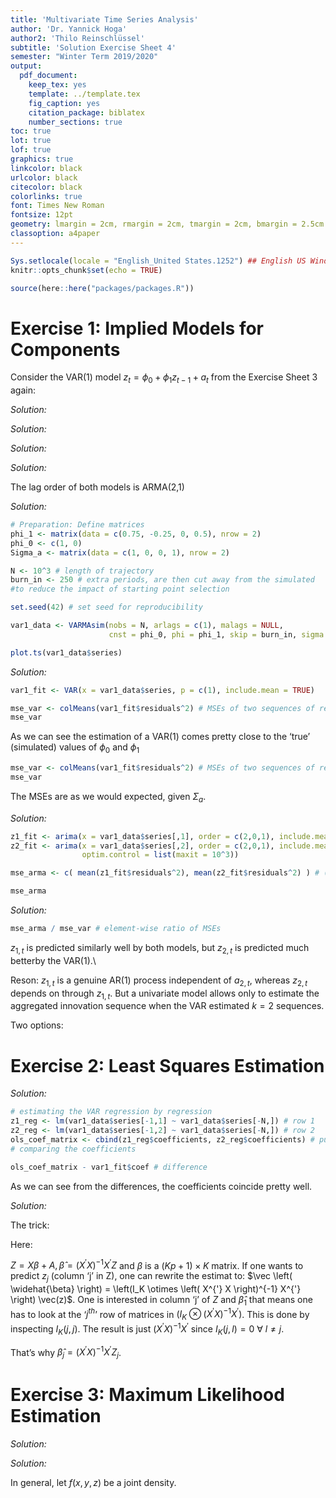 ```yaml
---
title: 'Multivariate Time Series Analysis'
author: 'Dr. Yannick Hoga'
author2: 'Thilo Reinschlüssel'
subtitle: 'Solution Exercise Sheet 4'
semester: "Winter Term 2019/2020"
output:
  pdf_document:
    keep_tex: yes
    template: ../template.tex
    fig_caption: yes
    citation_package: biblatex
    number_sections: true
toc: true
lot: true
lof: true
graphics: true
linkcolor: black
urlcolor: black
citecolor: black
colorlinks: true
font: Times New Roman
fontsize: 12pt
geometry: lmargin = 2cm, rmargin = 2cm, tmargin = 2cm, bmargin = 2.5cm
classoption: a4paper
---
```


```r
Sys.setlocale(locale = "English_United States.1252") ## English US Windows
knitr::opts_chunk$set(echo = TRUE)

source(here::here("packages/packages.R"))
```

# Exercise 1: Implied Models for Components

Consider the VAR(1) model $z_t = \phi_0 + \phi_1 z_{t-1} + a_t$ from the Exercise Sheet 3 again:

\begin{align*}
    \phi_0 = \begin{pmatrix} 1 \\ 0 \end{pmatrix}, \quad \phi_1 = \begin{pmatrix} 0.75 & 0 \\ -0.25 & 0.5 \end{pmatrix}, \quad \Sigma_a = \begin{pmatrix} 1 & 0 \\ 0 & 1 \end{pmatrix} \ \text{.}
\end{align*}

\begin{itemize}
    \item[a)] Write down the model using lag operator notation. Then rearrange the equation such that
all parts based on $z_t$ are on the left-hand side and the remainder is on the right-hand side. 
\end{itemize}

_Solution:_

\begin{align*}
  \text{Model:} z_t & = \phi_0 + \phi_1 z_{t-1} + a_t\\  
  \text{Lag notation:} \ z_t & = \phi_0 + \phi_1 \Lag z_t + a_t\\
  \\
  \Leftrightarrow z_t - \phi_1 \Lag Z_t & = \phi_0 + a_t
\end{align*}

\begin{itemize}
    \item[b)] By factoring out $z_t$ on the left, we obtain the lag polynomial $\phi (\Lag)$. Compute its adjoint matrix by hand.
    \item[]  \textit{Hint: Treat the lag operator as some scalar. The adjoint matrix can be computed like the inverse matrix but \textbf{without} the scaling by}  $\dfrac{1}{\det (\phi (\Lag))} \text{.}$
\end{itemize}

_Solution:_

\begin{align*}
  \underbrace{\left( I - \phi_1 \Lag \right)}_{=: \phi \Lag} z_t & = \phi_0 + a_t\\
  \Leftrightarrow \phi (\Lag) & = \begin{pmatrix} 1- 0.75 \Lag & 0 \\ -0.25 \Lag & 1 - 0.5 \Lag  \end{pmatrix}\\
  \Leftrightarrow  \phi^{\adj} & = \begin{pmatrix} 1- 0.5 \Lag & 0 \\ 0.25 \Lag & 1 - 0.75 \Lag  \end{pmatrix}\\
\end{align*}

\begin{itemize}
    \item[c)]Pre-multiply the model equation you got in part a) with the adjoint matrix you computed in part b).
    \item[]  \textit{Hint: You are supposed to end up with a diagonal matrix.}
\end{itemize}

_Solution:_

\begin{tiny}
\begin{align*}
  \begin{pmatrix} 1- 0.5 \Lag & 0 \\ 0.25 \Lag & 1 - 0.75 \Lag  \end{pmatrix} \begin{pmatrix} 1- 0.75 \Lag & 0 \\ -0.25 \Lag & 1 - 0.5 \Lag  \end{pmatrix} z_t & = \begin{pmatrix} 1 - 0.75 \Lag & 0 \\ 0.25 \Lag & 1 - 0.75 \Lag \end{pmatrix} \cdot \left( \phi_0 + a_t \right) \\
  \Leftrightarrow \begin{pmatrix} (1- 0.5 \Lag) (1- 0.75 \Lag) & 0 \\
  (0.25 \Lag) (1 - 0.75 \Lag) + (1 - 0.75 \Lag) (-0.25 \Lag) & (1 - 0.75 \Lag) (1 - 0.5 \Lag)
  \end{pmatrix} z_t  & = 
  \begin{pmatrix} (1 - 0.5 \Lag) \cdot 1 \\ 0.25 \Lag \cdot 1 +(1- 0.75 \Lag) \cdot 0 \end{pmatrix} +  
  \begin{pmatrix} (1 - 0.5 \Lag) \cdot a_{1,t} \\ (0.25 \Lag ) a_{1,t} + 1 (1- 0.75 \Lag) a_{2,t}\end{pmatrix} \\
  \Leftrightarrow \begin{pmatrix} z_{1,t} - 1.25 z_{1, t-1} + 0.375 z_{1, t-2} \\ z_{2,t} - 1.25 z_{2, t-1} + 0.375 z_{2, t-2} \end{pmatrix} 
  & = \begin{pmatrix} 0.5 \\ 0.25 \end{pmatrix} + \begin{pmatrix} a_{1,t} - 0.5 a_{1, t-1} \\ 
  0 + 0.25 a_{1, t-1} + a_{2,t} - 0.75 a_{2, t-1}\end{pmatrix}  
\end{align*}
\end{tiny}


\begin{itemize}
    \item[d)] The result of part c) should be a collection of two univariate ARMA(p,q) models. What is the lag order of both models?
\end{itemize}

_Solution:_

The lag order of both models is ARMA(2,1)

\begin{itemize}
    \item[e)] Simulate a trajectory with T = 1000 of the original VAR(1) model.
    \item[]  \textit{Hint:’VARMAsim’ on Slide 2–6.}
\end{itemize}

_Solution:_

```r
# Preparation: Define matrices
phi_1 <- matrix(data = c(0.75, -0.25, 0, 0.5), nrow = 2)
phi_0 <- c(1, 0)
Sigma_a <- matrix(data = c(1, 0, 0, 1), nrow = 2)

N <- 10^3 # length of trajectory 
burn_in <- 250 # extra periods, are then cut away from the simulated
#to reduce the impact of starting point selection

set.seed(42) # set seed for reproducibility

var1_data <- VARMAsim(nobs = N, arlags = c(1), malags = NULL, 
                      cnst = phi_0, phi = phi_1, skip = burn_in, sigma = Sigma_a)

plot.ts(var1_data$series)

```

\begin{itemize}
    \item[f)] Fit a VAR(1) model to the data, store the results as a variable and estimate the predictions’ mean squared error for each variable in $z_t$
\end{itemize}

_Solution:_

```r
var1_fit <- VAR(x = var1_data$series, p = c(1), include.mean = TRUE) 

mse_var <- colMeans(var1_fit$residuals^2) # MSEs of two sequences of residuals (a_1, a_2)
mse_var
```

As we can see the estimation of a VAR(1) comes pretty close to the 'true' (simulated) values of $\phi_0$ and $\phi_1$

```r

mse_var <- colMeans(var1_fit$residuals^2) # MSEs of two sequences of residuals
mse_var
```

The MSEs are as we would expected, given $\Sigma_a$.

\begin{itemize}
    \item[g)] Repeat the task by fitting the two ARMA(p,q) models from b) to the data. Again compute the mean squared error for $z_{1,t}$ and $z_{2,t}$ each.
    \item[]  \textit{Hint:’arima’.}
\end{itemize}

_Solution:_
```r
z1_fit <- arima(x = var1_data$series[,1], order = c(2,0,1), include.mean = TRUE)
z2_fit <- arima(x = var1_data$series[,2], order = c(2,0,1), include.mean = TRUE, 
                optim.control = list(maxit = 10^3))

mse_arma <- c( mean(z1_fit$residuals^2), mean(z2_fit$residuals^2) ) # (a_1, a_2)

mse_arma
```

\begin{itemize}
    \item[h)] Compare the MSEs of the VAR(1) estimates and the ARMA(p,q) estimates. Did the VAR(1) and the univariate ARMA(p,q) models perform similarly? If not, provide an intuition why. 
\end{itemize}

_Solution:_
```r
mse_arma / mse_var # element-wise ratio of MSEs
```

$z_{1,t}$ is predicted similarly well by both models, but $z_{2,t}$ is predicted much betterby the VAR(1).\\

Reson: $z_{1,t}$ is a genuine AR(1) process independent of $a_{2,t}$, whereas $z_{2,t}$ depends on \underline{$a_{2,t}$ and $a_{1,t}$} through $z_{1,t}$. But a univariate model allows only to estimate the aggregated innovation sequence when the VAR estimated $k = 2$ sequences.

\begin{itemize}
    \item[i)] How can you manipulate the $\Sigma_a$ a matrix to equalise the MSEs of both the VAR(1) and the
ARMA(p,q) models?
\end{itemize}


Two options:

\begin{itemize}
  \item Option 1: $a_{1,t} \overset{!}{=} a_{2,t} =: \tilde{a}_t$
  \begin{align*}
      \Rightarrow \Sigma_a = \begin{pmatrix} \sigma_a^2 & \sigma_a^2 \\ \sigma_a^2 & \sigma_a^2 \end{pmatrix} = \sigma_a^2 \cdot \begin{pmatrix} 1 & 1 \\ 1 & 1 \end{pmatrix} 
  \end{align*}
  \item Option 2: Let $a_{2,t}$ dominate $a_{1,t}$ by a larger varaince to mariginalise $a_{1,t}$. 
  \begin{align*}
      \overset{\text{example}}{\Rightarrow} \Sigma_a = \begin{pmatrix} 1 & 0 \\ 0 & 10 \end{pmatrix}
  \end{align*}
\end{itemize}

# Exercise 2: Least Squares Estimation

\begin{itemize}
    \item[a)] Again use your simulated time series from exercise 1. Regress $z_{1,t}$ on $z_{1, t-1}$ and $z_{2,t-1}$, then repeat with $z_{2,t}$ as dependent variable (meaning you estimate each row of the VAR(1) specification separately). How similar are the coefficients to those obtained from the VAR(1) regression?
\end{itemize}

_Solution:_

```r
# estimating the VAR regression by regression
z1_reg <- lm(var1_data$series[-1,1] ~ var1_data$series[-N,]) # row 1
z2_reg <- lm(var1_data$series[-1,2] ~ var1_data$series[-N,]) # row 2
ols_coef_matrix <- cbind(z1_reg$coefficients, z2_reg$coefficients) # putting the coefficients together
# comparing the coefficients

ols_coef_matrix - var1_fit$coef # difference 
```

As we can see from the differences, the coefficients coincide pretty well. 

\begin{itemize}
    \item[b)]Show that you can generally estimate a VAR(p) by row-wise separate regressions using the derivations starting from Slide 3–3.
    \item[]  \textit{Hint: Make sure you understand how the trick in equation (3.3) works.}
\end{itemize}

_Solution:_

The trick: 

\begin{align*}
  \vec(ABC) = (C^{'} \otimes A) \vec(B)\\
  \Rightarrow X \beta = X \beta I_k \Rightarrow \vec(X \beta) = \vec(X \beta I_k) = (I_k \otimes X) \vec(\beta)
\end{align*}

Here:

$Z = X \beta + A, \widehat{\beta} = \left( X^{'} X \right)^{-1} X^{'} Z$ and $\beta$ is a $(K p +1) \times K$ matrix. If one wants to predict $z_j$ (column 'j' in Z), one can rewrite the estimat to: $\vec \left( \widehat{\beta} \right) = \left(I_K \otimes \left( X^{'} X \right)^{-1} X^{'} \right) \vec(z)$. One is interested in column 'j' of $Z$ and $\widehat{\beta}_1$ that means one has to look at the '$j^{th}$' row of matrices in $\left(I_K \otimes \left( X^{'} X \right)^{-1} X^{'} \right)$. This is done by inspecting $I_K (j,j)$. The result is just $\left( X^{'} X \right)^{-1} X^{'}$ since $I_K (j,l) = 0 \ \forall \ l \neq j$.  

\begin{align*}
  \vec \left( \widehat{\beta} \right) & = 
  \begin{pmatrix}
  \left( X^{'} X \right)^{-1} X^{'} & 0_{T- p} & \ldots & &  0_{T- p}\\
  0_{T- p} &  \left( X^{'} X \right)^{-1} X^{'} & \ddots & & \vdots \\
  \vdots &  &  \left( X^{'} X \right)^{-1} X^{'} &  &\vdots \\
   \vdots & \ddots  &  \ddots &  & 0_{T-p} \\
   0_{T-p} & \vdots & \vdots  & 0_{T-p} &\left( X^{'} X \right)^{-1} X^{'}
  \end{pmatrix}
  \begin{pmatrix}
  z_{1,p+1}\\
  \vdots \\
  z_{1,T}\\
  z_{2,p+1}\\
  \vdots\\
  z_{1,T}\\
  \vdots\\
  z_{j,p+1}\\
  z_{j,T}\\
  z_{j+1,p+1}\\
  z_{j+1,T}\\
  \vdots\\
  z_{K,T}
  \end{pmatrix}\\
 &  = \begin{pmatrix}
  \phi_{0,1 } & \phi_{0,2} & \ldots & \phi_{0,j}  & \ldots & \phi_{0,K}\\
  \phi_{1,11} & \ldots     & \ldots & \phi_{1,1j} & \ldots & \phi_{0,1K}\\
  \vdots      & \ldots     & \ldots & \vdots      & \vdots & \vdots\\
  \phi_{1,K1} & \vdots     & \vdots & \phi_{1,Kj} & \ldots & \phi_{0,KK}\\
  \vdots      & \ldots     & \ldots & \vdots      & \vdots & \vdots\\
  \phi_{p,K1} & \ldots     & \ldots & \phi_{p,Kj} & \ldots & \phi_{p,KK}\\
  \end{pmatrix}
\end{align*}

That's why $\widehat{\beta}_j = \left( X^{'} X \right)^{-1} X^{'} Z_j$.

# Exercise 3: Maximum Likelihood Estimation



\begin{itemize}
    \item[a)] Let $\epsilon_1, \dots , \epsilon_T$ an i.i.d. sample from a normal distribution with unknown mean $\mu$ and variance $\sigma^2$. Find maximum likelihood estimators for $\mu$ and $\sigma^2$.
\end{itemize}

_Solution:_

\begin{align*}
  L & = \prod_{t = 1}^{T} f \left( \epsilon_t ; \mu , \sigma^2 \right)\\
  \text{standard normal} & = \prod_{t = 1}^{T} \frac{1}{\sqrt{2 \pi \sigma^2}} \cdot e^{-\dfrac{1}{2} \left( \dfrac{\epsilon_t - \mu}{\sigma }\right)^2}\\
  \overset{\log(\cdot)}{\Rightarrow} \loglik & =  \sum_{t = 1}^{T} \left[ -\dfrac{1}{2} \log (2 \pi \sigma^2) - \dfrac{1}{2}   \left( \dfrac{\epsilon_t - \mu}{\sigma}\right)^2\right]\\
  & =  -\dfrac{T}{2} \log (2 \pi \sigma^2) - \dfrac{1}{2 \sigma^2} \cdot \sum_{t = 1}^{T} (\epsilon_t - \mu)^2 \\
  \\
  \text{FOCs}: \\
  \\
  \dfrac{\partial \loglik}{\partial \mu} & = - \dfrac{1}{2 \sigma^2} \cdot (-2) \cdot \sum_{t = 1}^{T} (\epsilon_t - \mu) \overset{!}{=} 0 \\
  \Leftrightarrow 0 & \overset{!}{=}  \sum_{t = 1}^{T} \epsilon_t - \sum_{t = 1}^{T} \mu \\
  \Leftrightarrow  \sum_{t = 1}^{T} \epsilon_t & \overset{!}{=} T \cdot \mu   \\
  \Leftrightarrow  \mu & = \underline{ \dfrac{1}{T} \sum_{t = 1}^{T} \epsilon_t} \\
  \\
   \dfrac{\partial \loglik}{\partial \sigma^2} & = - \dfrac{T}{2} \cdot 2  \pi \cdot \dfrac{1}{2 \pi \sigma^2} - \dfrac{1}{2}  \cdot (-1) \cdot \sum_{t = 1}^{T}  \dfrac{(\epsilon_t - \mu)^2}{\sigma^4}  \overset{!}{=} 0 \\
  \Leftrightarrow 0 & \overset{!}{=} - \dfrac{T}{2 \sigma^2} + \dfrac{1}{2}  \dfrac{1}{\sigma^4} \sum_{t = 1}^{T} (\epsilon_t - \mu)^2\\
  \Leftrightarrow sum_{t = 1}^{T} (\epsilon_t - \mu)^2 & = \dfrac{2 T \sigma^4}{ 2 \sigma^2}\\
  \Leftrightarrow \sigma^2 & = \underline{ \dfrac{1}{T} \sum_{t = 1}^{T} (\epsilon_t - \mu)^2}
\end{align*}

\begin{itemize}
    \item[b)] Prove equation (3.12) in the lecture slides.
\end{itemize}

_Solution:_

In general, let $f(x,y,z)$ be a joint density. 

\begin{align*}
  f(x,y,z) & = \underbrace{\dfrac{f(x,y,z)}{f(y,z)}}_{=: f(x)_{x|Y = y, Z = z}} \cdot f(y,z)\\
  & = f_{x| Y,Z} (x) \cdot f_{y|Z} (y) \cdot f_{Z} (z)
\\
\text{Here:} \\
\\
 f_{z_{p+1_:T}| z_{1:p}}(z_{p+1}, \ldots , z_{T}) & = f_{z_{T}| z_{1:T-1}} (z_{T}) \cdot f_{z_{p+1_:T}-1| z_{1:p}}(z_{p+1}, \ldots , z_{T-1}) \\
 & = f_{z_{T}| z_{1:T-1}} (z_{T})  \cdot f_{z_{T}| z_{1:T-2}} (z_{T-1}) \cdot \ldots \cdot f_{z_{p+1} | z_{1:p}} (z_{p+1}) \\
 & = \prod_{t = p +1 }^{T} f_{z_t | z_{p:t-1}} 
\end{align*}






















